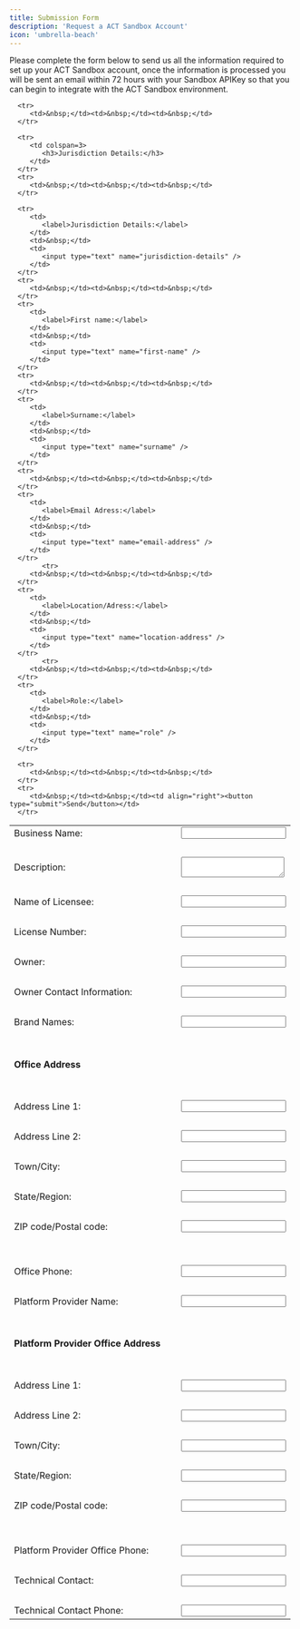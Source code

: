 ```yaml
---
title: Submission Form
description: 'Request a ACT Sandbox Account'
icon: 'umbrella-beach'
---
```


Please complete the form below to send us all the information required to set up your ACT Sandbox account,  once the information is processed you will be sent an email within 72 hours with your Sandbox APIKey so that you can begin to integrate with the ACT Sandbox environment.

<form id="gform" method="POST" action="https://formspree.io/f/xyzeejnp">
   <table>
      <tr>
         <td>
            <label>Business Name:</label>
         </td>
         <td>&nbsp;</td>
         <td>
            <input type="text" name="business-name"/>
         </td>
      </tr>
      <tr>
         <td>&nbsp;</td><td>&nbsp;</td><td>&nbsp;</td>
      </tr>
      <tr>
         <td>
            <label>Description:</label>
         </td>
         <td>&nbsp;</td>
         <td>
            <textarea name="description"></textarea>
         </td>
      </tr>
      <tr>
         <td>&nbsp;</td><td>&nbsp;</td><td>&nbsp;</td>
      </tr>
      <tr>
         <td>  
            <label>Name of Licensee:</label>
         </td>
         <td>&nbsp;</td>
         <td>
            <input type="text" name="name-of-licensee" />
         </td>
      </tr>
      <tr>
         <td>&nbsp;</td><td>&nbsp;</td><td>&nbsp;</td>
      </tr>
      <tr>
         <td>  
            <label>License Number:</label>
         </td>
         <td>&nbsp;</td>
         <td>
            <input type="text" name="license-number" />
         </td>
      </tr>
      <tr>
         <td>&nbsp;</td><td>&nbsp;</td><td>&nbsp;</td>
      </tr>
      <tr>
         <td>  
            <label>Owner:</label>
         </td>
         <td>&nbsp;</td>
         <td>
            <input type="text" name="owner" />
         </td>
      </tr>
      <tr>
         <td>&nbsp;</td><td>&nbsp;</td><td>&nbsp;</td>
      </tr>
      <tr>
         <td>  
            <label>Owner Contact Information:</label>
         </td>
         <td>&nbsp;</td>
         <td>
            <input type="text" name="owner-contact-number" />
         </td>
      </tr>
      <tr>
         <td>&nbsp;</td><td>&nbsp;</td><td>&nbsp;</td>
      </tr>
      <tr>
         <td>  
            <label>Brand Names:</label>
         </td>
         <td>&nbsp;</td>
         <td>
            <input type="text" name="brand-names" />
         </td>
      </tr>
      <tr>
         <td>&nbsp;</td><td>&nbsp;</td><td>&nbsp;</td>
      </tr>
      <tr>
         <td><h4>Office Address</h4></td>
      </tr>
      <tr>
         <td>&nbsp;</td><td>&nbsp;</td><td>&nbsp;</td>
      </tr>
      <tr>
         <td>  
            <label>Address Line 1:</label>
         </td>
         <td>&nbsp;</td>
         <td>
            <input type="text" name="office-address-line-1" />
         </td>
      </tr>
      <tr>
         <td>&nbsp;</td><td>&nbsp;</td><td>&nbsp;</td>
      </tr>
      <tr>
         <td>  
            <label>Address Line 2:</label>
         </td>
         <td>&nbsp;</td>
         <td>
            <input type="text" name="office-address-line-2" />
         </td>
      </tr>
      <tr>
         <td>&nbsp;</td><td>&nbsp;</td><td>&nbsp;</td>
      </tr>
      <tr>
         <td>  
            <label>Town/City:</label>
         </td>
         <td>&nbsp;</td>
         <td>
            <input type="text" name="office-address-town-city" />
         </td>
      </tr>
      <tr>
         <td>&nbsp;</td><td>&nbsp;</td><td>&nbsp;</td>
      </tr>
      <tr>
         <td>  
            <label>State/Region:</label>
         </td>
         <td>&nbsp;</td>
         <td>
            <input type="text" name="office-address-state-region" />
         </td>
      </tr>
      <tr>
         <td>&nbsp;</td><td>&nbsp;</td><td>&nbsp;</td>
      </tr>
      <tr>
         <td>  
            <label>ZIP code/Postal code:</label>
         </td>
         <td>&nbsp;</td>
         <td>
            <input type="text" name="office-address-ZIP" />
         </td>
      </tr>
      <tr>
         <td>&nbsp;</td><td>&nbsp;</td><td>&nbsp;</td>
      </tr>
      <tr>
         <td>&nbsp;</td><td>&nbsp;</td><td>&nbsp;</td>
      </tr>
      <tr>
         <td>  
            <label>Office Phone:</label>
         </td>
         <td>&nbsp;</td>
         <td>
            <input type="text" name="office-phone" />
         </td>
      </tr>
      <tr>
         <td>&nbsp;</td><td>&nbsp;</td><td>&nbsp;</td>
      </tr>
      <tr>
         <td>  
            <label>Platform Provider Name:</label>
         </td>
         <td>&nbsp;</td>
         <td>
            <input type="text" name="platform-provider-name" />
         </td>
      </tr>
      <tr>
         <td>&nbsp;</td><td>&nbsp;</td><td>&nbsp;</td>
      </tr>
      <tr>
         <td><h4>Platform Provider Office Address</h4></td>
      </tr>
      <tr>
         <td>&nbsp;</td><td>&nbsp;</td><td>&nbsp;</td>
      </tr>
      <tr>
         <td>  
            <label>Address Line 1:</label>
         </td>
         <td>&nbsp;</td>
         <td>
            <input type="text" name="platform-provider-office-address-line-1" />
         </td>
      </tr>
      <tr>
         <td>&nbsp;</td><td>&nbsp;</td><td>&nbsp;</td>
      </tr>
      <tr>
         <td>  
            <label>Address Line 2:</label>
         </td>
         <td>&nbsp;</td>
         <td>
            <input type="text" name="platform-provider-office-address-line-2" />
         </td>
      </tr>
      <tr>
         <td>&nbsp;</td><td>&nbsp;</td><td>&nbsp;</td>
      </tr>
      <tr>
         <td>  
            <label>Town/City:</label>
         </td>
         <td>&nbsp;</td>
         <td>
            <input type="text" name="platform-provider-office-address-town-city" />
         </td>
      </tr>
      <tr>
         <td>&nbsp;</td><td>&nbsp;</td><td>&nbsp;</td>
      </tr>
      <tr>
         <td>  
            <label>State/Region:</label>
         </td>
         <td>&nbsp;</td>
         <td>
            <input type="text" name="platform-provider-office-address-state-region" />
         </td>
      </tr>
      <tr>
         <td>&nbsp;</td><td>&nbsp;</td><td>&nbsp;</td>
      </tr>
      <tr>
         <td>  
            <label>ZIP code/Postal code:</label>
         </td>
         <td>&nbsp;</td>
         <td>
            <input type="text" name="platform-provider-office-address-ZIP" />
         </td>
      </tr>
      <tr>
         <td>&nbsp;</td><td>&nbsp;</td><td>&nbsp;</td>
      </tr>
      <tr>
         <td>&nbsp;</td><td>&nbsp;</td><td>&nbsp;</td>
      </tr>
      <tr>
         <td>  
            <label>Platform Provider Office Phone:</label>
         </td>
         <td>&nbsp;</td>
         <td>
            <input type="text" name="platform-provider-office-phone" />
         </td>
      </tr>
      <tr>
         <td>&nbsp;</td><td>&nbsp;</td><td>&nbsp;</td>
      </tr>      <tr>
         <td>  
            <label>Technical Contact:</label>
         </td>
         <td>&nbsp;</td>
         <td>
            <input type="text" name="technical-contact" />
         </td>
      </tr>
      <tr>
         <td>&nbsp;</td><td>&nbsp;</td><td>&nbsp;</td>
      </tr>      <tr>
         <td>  
            <label>Technical Contact Phone:</label>
         </td>
         <td>&nbsp;</td>
         <td>
            <input type="text" name="technical-contact-phone" />
         </td>
      </tr>

      <tr>
         <td>&nbsp;</td><td>&nbsp;</td><td>&nbsp;</td>
      </tr>

      <tr>
         <td colspan=3>  
            <h3>Jurisdiction Details:</h3>
         </td>
      </tr>
      <tr>
         <td>&nbsp;</td><td>&nbsp;</td><td>&nbsp;</td>
      </tr>

      <tr>
         <td>  
            <label>Jurisdiction Details:</label>
         </td>
         <td>&nbsp;</td>
         <td>
            <input type="text" name="jurisdiction-details" />
         </td>
      </tr>
      <tr>
         <td>&nbsp;</td><td>&nbsp;</td><td>&nbsp;</td>
      </tr>
      <tr>
         <td>  
            <label>First name:</label>
         </td>
         <td>&nbsp;</td>
         <td>
            <input type="text" name="first-name" />
         </td>
      </tr>
      <tr>
         <td>&nbsp;</td><td>&nbsp;</td><td>&nbsp;</td>
      </tr>
      <tr>
         <td>  
            <label>Surname:</label>
         </td>
         <td>&nbsp;</td>
         <td>
            <input type="text" name="surname" />
         </td>
      </tr>
      <tr>
         <td>&nbsp;</td><td>&nbsp;</td><td>&nbsp;</td>
      </tr>
      <tr>
         <td>  
            <label>Email Adress:</label>
         </td>
         <td>&nbsp;</td>
         <td>
            <input type="text" name="email-address" />
         </td>
      </tr>
            <tr>
         <td>&nbsp;</td><td>&nbsp;</td><td>&nbsp;</td>
      </tr>
      <tr>
         <td>  
            <label>Location/Adress:</label>
         </td>
         <td>&nbsp;</td>
         <td>
            <input type="text" name="location-address" />
         </td>
      </tr>
            <tr>
         <td>&nbsp;</td><td>&nbsp;</td><td>&nbsp;</td>
      </tr>
      <tr>
         <td>  
            <label>Role:</label>
         </td>
         <td>&nbsp;</td>
         <td>
            <input type="text" name="role" />
         </td>
      </tr>

      <tr>
         <td>&nbsp;</td><td>&nbsp;</td><td>&nbsp;</td>
      </tr>
      <tr>
         <td>&nbsp;</td><td>&nbsp;</td><td align="right"><button type="submit">Send</button></td>
      </tr>
   </table>
</form>
